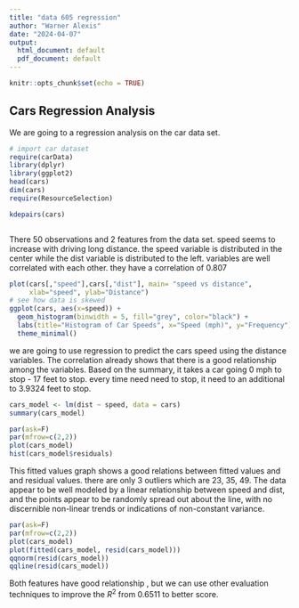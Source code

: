 ```yaml
---
title: "data 605 regression"
author: "Warner Alexis"
date: "2024-04-07"
output:
  html_document: default
  pdf_document: default
---
```


```r
knitr::opts_chunk$set(echo = TRUE)
```

## Cars Regression Analysis

We are going to a regression analysis on the car data set. 

```r
# import car dataset
require(carData)
library(dplyr)
library(ggplot2)
head(cars)
dim(cars)
require(ResourceSelection)

kdepairs(cars)



```
There 50 observations and 2 features from the data set. speed seems to increase with driving long distance. the speed variable  is  distributed in the center while the dist variable is  distributed to the left. variables are well correlated with each other. they have a correlation of 0.807

```r
plot(cars[,"speed"],cars[,"dist"], main= "speed vs distance",
     xlab="speed", ylab="Distance")
# see how data is skewed 
ggplot(cars, aes(x=speed)) +
  geom_histogram(binwidth = 5, fill="grey", color="black") +
  labs(title="Histogram of Car Speeds", x="Speed (mph)", y="Frequency") +
  theme_minimal()

```
we are going to use regression to predict the cars speed using the distance variables. The correlation already shows that there is a  good relationship among the variables. Based on the summary, it takes a car going  0 mph to stop - 17 feet to stop. every time need need to stop, it need to an additional to 3.9324 feet to stop. 



```r
cars_model <- lm(dist ~ speed, data = cars)
summary(cars_model)

par(ask=F)
par(mfrow=c(2,2))
plot(cars_model)
hist(cars_model$residuals)
```



This fitted values graph shows a good relations between fitted values and and residual values. there are only 3 outliers which are 23, 35, 49. The data appear to be well modeled by a linear relationship between speed
 and dist, and the points appear to be randomly spread out about the line, with no discernible non-linear trends or indications of non-constant variance.



```r
par(ask=F)
par(mfrow=c(2,2))
plot(cars_model)
plot(fitted(cars_model, resid(cars_model)))
qqnorm(resid(cars_model))
qqline(resid(cars_model))


```

 Both features have good relationship  , but we can use other evaluation techniques to improve the $R^2$ from 0.6511 to better score. 